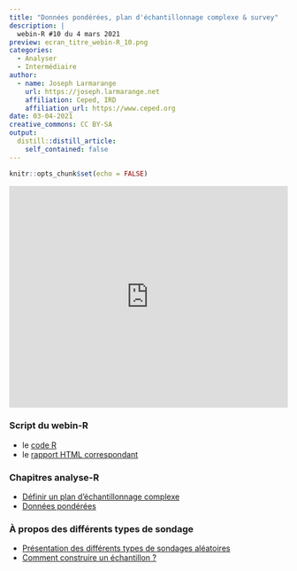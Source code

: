 ```yaml
---
title: "Données pondérées, plan d'échantillonnage complexe & survey"
description: |
  webin-R #10 du 4 mars 2021
preview: ecran_titre_webin-R_10.png
categories:
  - Analyser
  - Intermédiaire
author:
  - name: Joseph Larmarange
    url: https://joseph.larmarange.net
    affiliation: Ceped, IRD
    affiliation_url: https://www.ceped.org
date: 03-04-2021
creative_commons: CC BY-SA
output:
  distill::distill_article:
    self_contained: false
---
```



```r
knitr::opts_chunk$set(echo = FALSE)
```



<iframe width="100%" height="400" src="https://www.youtube.com/embed/aXCn9SyhcTE" frameborder="0" allow="accelerometer; autoplay; clipboard-write; encrypted-media; gyroscope; picture-in-picture" allowfullscreen></iframe>


### Script du webin-R

- le [code R](https://raw.githubusercontent.com/larmarange/webin-R/main/_posts/2021-03-04-donnees-ponderees-plan-d-echantillonnage-complexe-et-survey/session_10.R)
- le [rapport HTML correspondant](session_10.html)

### Chapitres analyse-R

- [Définir un plan d'échantillonnage complexe](http://larmarange.github.io/analyse-R/definir-un-plan-d-echantillonnage-complexe.html)
- [Données pondérées](http://larmarange.github.io/analyse-R/donnees-ponderees.html)

### À propos des différents types de sondage

- [Présentation des différents types de sondages aléatoires](http://www.mathwebs.com/ApprendreEnMaternelle/Exercices/Sondages/sondage_aleatoire.php)
- [Comment construire un échantillon ?](https://www.fun-mooc.fr/asset-v1:grenoblealpes+92001+session01+type@asset+block/mod3-cap2.pdf)
